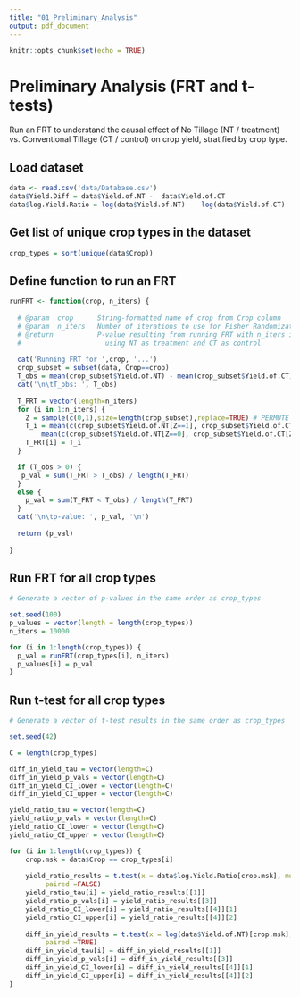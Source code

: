 ```yaml
---
title: "01_Preliminary_Analysis"
output: pdf_document
---
```


```r
knitr::opts_chunk$set(echo = TRUE)
```

# Preliminary Analysis (FRT and t-tests)
Run an FRT to understand the causal effect of No Tillage (NT / treatment) vs. Conventional Tillage (CT / control) on crop yield, stratified by crop type.

## Load dataset
```r
data <- read.csv('data/Database.csv')
data$Yield.Diff = data$Yield.of.NT -  data$Yield.of.CT
data$log.Yield.Ratio = log(data$Yield.of.NT) -  log(data$Yield.of.CT)
```

## Get list of unique crop types in the dataset
```r
crop_types = sort(unique(data$Crop))
```

## Define function to run an FRT
```r
runFRT <- function(crop, n_iters) {
  
  # @param  crop      String-formatted name of crop from Crop column
  # @param  n_iters   Number of iterations to use for Fisher Randomization Test (FRT)
  # @return           P-value resulting from running FRT with n_iters iterations
  #                     using NT as treatment and CT as control
  
  cat('Running FRT for ',crop, '...')
  crop_subset = subset(data, Crop==crop)
  T_obs = mean(crop_subset$Yield.of.NT) - mean(crop_subset$Yield.of.CT)
  cat('\n\tT_obs: ', T_obs)
  
  T_FRT = vector(length=n_iters)
  for (i in 1:n_iters) {
    Z = sample(c(0,1),size=length(crop_subset),replace=TRUE) # PERMUTE RANDOMLY
    T_i = mean(c(crop_subset$Yield.of.NT[Z==1], crop_subset$Yield.of.CT[Z==0])) - 
        mean(c(crop_subset$Yield.of.NT[Z==0], crop_subset$Yield.of.CT[Z==1]))
    T_FRT[i] = T_i
  }

  if (T_obs > 0) {
   p_val = sum(T_FRT > T_obs) / length(T_FRT) 
  }
  else {
    p_val = sum(T_FRT < T_obs) / length(T_FRT)
  }
  cat('\n\tp-value: ', p_val, '\n')
  
  return (p_val)
  
}
```

## Run FRT for all crop types
```r

# Generate a vector of p-values in the same order as crop_types

set.seed(100)
p_values = vector(length = length(crop_types))
n_iters = 10000

for (i in 1:length(crop_types)) {
  p_val = runFRT(crop_types[i], n_iters)
  p_values[i] = p_val
}

```

## Run t-test for all crop types
```r

# Generate a vector of t-test results in the same order as crop_types

set.seed(42)

C = length(crop_types)

diff_in_yield_tau = vector(length=C)
diff_in_yield_p_vals = vector(length=C)
diff_in_yield_CI_lower = vector(length=C)
diff_in_yield_CI_upper = vector(length=C)

yield_ratio_tau = vector(length=C)
yield_ratio_p_vals = vector(length=C)
yield_ratio_CI_lower = vector(length=C)
yield_ratio_CI_upper = vector(length=C)

for (i in 1:length(crop_types)) {
    crop.msk = data$Crop == crop_types[i]
  
    yield_ratio_results = t.test(x = data$log.Yield.Ratio[crop.msk], mu = 0,
         paired =FALSE)
    yield_ratio_tau[i] = yield_ratio_results[[1]]
    yield_ratio_p_vals[i] = yield_ratio_results[[3]]
    yield_ratio_CI_lower[i] = yield_ratio_results[[4]][1]
    yield_ratio_CI_upper[i] = yield_ratio_results[[4]][2]
  
    diff_in_yield_results = t.test(x = log(data$Yield.of.NT)[crop.msk], y= log(data$Yield.of.CT)[crop.msk],
         paired =TRUE)
    diff_in_yield_tau[i] = diff_in_yield_results[[1]]
    diff_in_yield_p_vals[i] = diff_in_yield_results[[3]]
    diff_in_yield_CI_lower[i] = diff_in_yield_results[[4]][1]
    diff_in_yield_CI_upper[i] = diff_in_yield_results[[4]][2]
}

```


